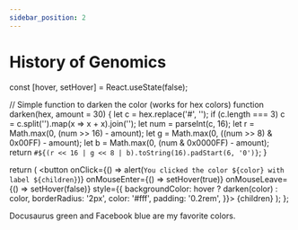 ```yaml
---
sidebar_position: 2
---
```

# History of Genomics

  const [hover, setHover] = React.useState(false);

  // Simple function to darken the color (works for hex colors)
  function darken(hex, amount = 30) {
    let c = hex.replace('#', '');
    if (c.length === 3) c = c.split('').map(x => x + x).join('');
    let num = parseInt(c, 16);
    let r = Math.max(0, (num >> 16) - amount);
    let g = Math.max(0, ((num >> 8) & 0x00FF) - amount);
    let b = Math.max(0, (num & 0x0000FF) - amount);
    return `#${(r << 16 | g << 8 | b).toString(16).padStart(6, '0')}`;
  }

  return (
    <button
      onClick={() => alert(`You clicked the color ${color} with label ${children}`)}
      onMouseEnter={() => setHover(true)}
      onMouseLeave={() => setHover(false)}
      style={{
        backgroundColor: hover ? darken(color) : color,
        borderRadius: '2px',
        color: '#fff',
        padding: '0.2rem',
      }}>
      {children}
    </button>
  );
};



<Highlight color="#25c2a0">Docusaurus green</Highlight> and <Highlight color="#1877F2">Facebook blue</Highlight> are my favorite colors.

